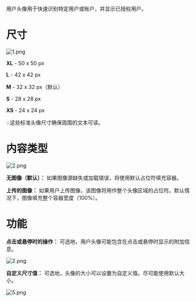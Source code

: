 用户头像用于快速识别特定用户或账户，并显示已授权用户。

# 尺寸

![1.png](/static/images/design/UserAvatar/1.png)

**XL** - 50 x 50 px

**L** - 42 x 42 px

**M** - 32 x 32 px（默认）

**S** - 28 x 28 px

**XS** - 24 x 24 px

<aside>
💡这些标准头像尺寸确保周围的文本可读。
</aside>

# 内容类型

![2.png](/static/images/design/UserAvatar/2.png)

**无图像（默认）：** 如果图像源缺失或加载错误，将使用默认占位符填充容器。

**上传的图像：** 如果用户上传图像，该图像将用作整个头像区域的占位符。默认情况下，图像填充整个容器宽度（100%）。

# 功能


**点击或悬停时的操作：** 可选地，用户头像可能包含在点击或悬停时显示的附加信息。

![2.png](/static/images/design/UserAvatar/2%201.png)

**自定义尺寸值：** 可选地，头像的大小可以设置为自定义值。尽可能使用默认大小。

![5.png](/static/images/design/UserAvatar/5.png)
